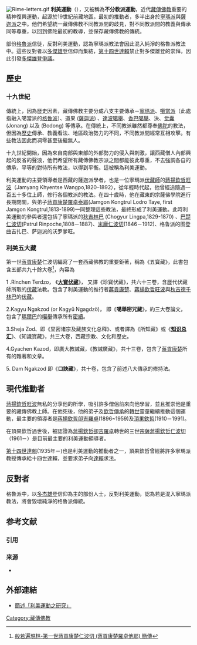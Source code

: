 {{NoteTA
|T=zh-cn:教派无分别运动;zh-tw:利美運動
|1=zh-cn:教派无分别运动;zh-tw:利美運動}}
[[Image:Rime-letters.gif|thumb]]
'''利美運動'''（{{bo|b=རིས་མེད།|w=ris med|t=ri-mé|p=Rimê}}），又被稱為'''不分教派運動'''，近代[[藏傳佛教|藏傳佛教]]重要的精神復興運動，起源於19世紀前藏地區，最初的推動者，多半出身於[[寧瑪派|寧瑪派]]與[[薩迦派|薩迦派]]之中。他們希望統一藏傳佛教不同教派間的歧見，對不同教派間的教義與傳承同等尊重，以回到佛陀最初的教導，並保存藏傳佛教的傳統。

部份[[格魯派|格魯派]]信徒，反對利美運動，認為寧瑪派教法會因此混入純淨的格魯派教法中。這些反對者以[[多傑雄登|多傑雄登]]信仰而集結，[[第十四世達賴喇嘛|第十四世達賴]]禁止對多傑雄登的崇拜，因此引發[[多傑雄登爭議|多傑雄登爭議]]。

==歷史==
===十九世紀===
傳統上，因為歷史因素，藏傳佛教主要分成八支主要傳承－[[寧瑪派|寧瑪派]]、[[噶當派|噶當派]]（此處指融入噶當派的[[格魯派|格魯派]]）、道果 ([[薩迦派|薩迦派]]) 、[[達波噶舉|達波噶舉]]、[[香巴噶舉|香巴噶舉]]、決、[[觉囊|觉囊]] (Jonang) 以及{{link-en|珀东派|Bodongpa}} (Bodong) 等傳承。在傳統上，不同教派雖然都尊奉[[佛陀|佛陀]]的教法，但因為[[歷史|歷史]]傳承、教義看法、地區政治勢力的不同，不同教派間經常互相攻擊。有些教法因此而凋零甚至後繼無人。

十九世紀開始，因為來自南部與東部的外部勢力的侵入與刺激，讓西藏僧人內部興起的反省的聲浪，他們希望所有藏傳佛教宗派之間都能彼此尊重，不去強調各自的傳承，平等的對待所有教法，以得到平衡。這被稱為利美運動。

利美運動的主要領導者是西藏的薩迦派學者，也是一位寧瑪派[[伏藏師|伏藏師]]的[[蔣揚欽哲旺波|蔣揚欽哲旺波]]（Jamyang Khyentse Wangpo,1820–1892），從年輕時代起，他曾經追隨過一百五十多位上師，修行各個教派的教法。在四十歲時，他在藏東的宗薩佛學院進行長期閉關，與弟子[[蔣貢康楚羅卓泰耶|蔣貢康楚羅卓泰耶]](Jamgon Kongtrul Lodro Taye, first Jamgon Kongtrul,1813-1899)一同整理這些教法，最終形成了利美運動。此時利美運動的參與者還包括了寧瑪派的[[秋吉林巴|秋吉林巴]] (Chogyur Lingpa,1829-1870) 、[[巴楚仁波切|巴楚仁波切]](Patrul Rinpoche,1808－1887)、[[米龐仁波切|米龐仁波切]](1846－1912)、格鲁派的图登曲吉扎巴、萨迦派的沃罗爹旺。

=== 利美五大藏 ===
第一世[[蔣貢康楚羅卓泰耶|蔣貢康楚]]仁波切編寫了一套西藏佛教的重要鉅著，稱為《五寶藏》，此書包含五部共九十餘大卷<ref>[http://www.jamgonkongtrul.org.tw/product_small_show.php?lang=1&product_id=6&sma_name=%B2%C4%A4%40%A5%40%BD%B1%B0%5E%B1d%B7%A1%A4%AF%AAi%A4%C1 般若遍現林-第一世蔣貢康楚仁波切 (蔣貢康楚羅卓他耶) 簡傳 ]{{dead link|date=2017年11月 |bot=InternetArchiveBot |fix-attempted=yes }}</ref>，內容為

1 .Rinchen Terdzo，
《'''[[大寶伏藏|大寶伏藏]]'''》，
又譯《珍寶伏藏》，共六十三卷，含歷代伏藏師所取的[[伏藏|伏藏]]法教。包含了利美運動的推行者[[蔣貢康楚羅卓泰耶|蔣貢康楚]]、[[蔣揚欽哲旺波|蔣揚欽哲旺波]]與[[秋吉林巴|秋吉德千林巴]]的[[伏藏|伏藏]]。

2.Kagyu Ngakzod (or Kagyü Ngagdzö)，
即《'''噶舉密咒藏'''》，約三大卷論文，包含了[[瑪爾巴|瑪爾巴]]的[[噶舉|噶舉]]傳承所有[[密續|密續]]。

3.Sheja Zod、即《显密诸宗及藏族文化总释》、或者譯為《所知藏》或《'''[[知识总汇|知识总汇]]'''》、《知識寶藏》，共三大卷，西藏宗教、文化和歷史。

4.Gyachen Kazod，即廣大教誡藏，《教誡廣藏》，共十三卷，包含了[[蔣貢康楚羅卓泰耶|蔣貢康楚]]所有的雜著和文章。

5. Dam Ngakzod 即《'''口訣藏'''》，共十卷，包含了前述八大傳承的修持法。

==現代推動者==
[[蔣揚欽哲旺波|蔣揚欽哲旺波]]無私的分享他的所學，吸引許多僧侶前來向他學習，並且推崇他是重要的藏傳佛教上師。在他死後，他的弟子及[[欽哲傳承|欽哲傳承]]的[[轉世|轉世]]靈童繼續推動這個運動，最主要的領導者是[[蔣揚欽哲卻吉羅卓|蔣揚欽哲卻吉羅卓]](1896~1959)及[[頂果欽哲|頂果欽哲]](1910－1991)。

在頂果欽哲過世後，被認證為[[蔣揚欽哲卻吉羅卓|蔣揚欽哲卻吉羅卓]]轉世的三世[[宗薩蔣揚欽哲仁波切|宗薩蔣揚欽哲仁波切]]（1961－）是目前最主要的利美運動領導者。

[[第十四世達賴喇嘛·丹增嘉措|第十四世達賴]](1935年－)也是利美運動的推動者之一，頂果欽哲曾經將許多寧瑪派教授傳承給十四世達賴，並要求弟子向[[達賴|達賴]]求法。
==反對者==
格魯派中，以[[多杰雄登|多杰雄登]]信仰為主的部份人士，反對利美運動，認為若是混入寧瑪派教法，將會毀壞純淨的格魯派傳統。

== 参考文献 ==
=== 引用 ===
{{Reflist}}

=== 来源 ===
* {{cite journal
| author = 沈衛榮
| authorlink = 沈衛榮
| title = 近代西藏宗派融和派大師密彭尊者傳略
| journal = 國立政治大學民族學報
| issue = 24
| pages = 11-45
| via = 收錄於{幻化網秘密藏續釋 - 光明藏，香港密乘佛學會(2001-12)}
| date = 2005-11
| ISBN = 962-8189-14-X
}}

==外部連結==
* [https://web.archive.org/web/20160915083441/http://www.mtac.gov.tw/mtac_quarterly/quarterly_c/20/1392711496.pdf 簡述「利美運動之研究」]

[[Category:藏傳佛教|Category:藏傳佛教]]